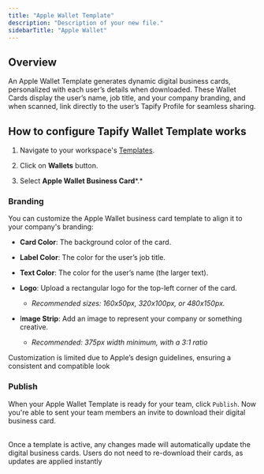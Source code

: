 ```yaml
---
title: "Apple Wallet Template"
description: "Description of your new file."
sidebarTitle: "Apple Wallet"
---
```


## Overview

An Apple Wallet Template generates dynamic digital business cards, personalized with each user’s details when downloaded. These Wallet Cards display the user’s name, job title, and your company branding, and when scanned, link directly to the user’s Tapify Profile for seamless sharing.

## How to configure Tapify Wallet Template works

1. Navigate to your workspace's [Templates](https://tapify.app/).

2. Click on **Wallets** button.

3. Select **Apple Wallet Business Card**\*.\*

### Branding

You can customize the Apple Wallet business card template to align it to your company's branding:

* **Card Color**: The background color of the card.

* **Label Color**: The color for the user’s job title.

* **Text Color**: The color for the user’s name (the larger text).

* **Logo**: Upload a rectangular logo for the top-left corner of the card.

  * *Recommended sizes: 160x50px, 320x100px, or 480x150px.*

* I**mage Strip**: Add an image to represent your company or something creative.

  * *Recommended: 375px width minimum, with a 3:1 ratio*

<Warning>
  Customization is limited due to Apple’s design guidelines, ensuring a consistent and compatible look
</Warning>

### Publish

When your Apple Wallet Template is ready for your team, click `Publish`. Now you're able to sent your team members an invite to download their digital business card.

<br />

<Info>
  Once a template is active, any changes made will automatically update the digital business cards. Users do not need to re-download their cards, as updates are applied instantly
</Info>
